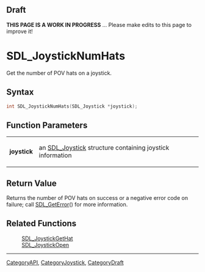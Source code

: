 
== Draft ==

'''THIS PAGE IS A WORK IN PROGRESS''' ... Please make edits to this page to improve it!
= SDL_JoystickNumHats =

Get the number of POV hats on a joystick.

== Syntax ==

<syntaxhighlight lang='c'>
int SDL_JoystickNumHats(SDL_Joystick *joystick);
</syntaxhighlight>

== Function Parameters ==

{|
|'''joystick'''
|an [[SDL_Joystick]] structure containing joystick information
|}

== Return Value ==

Returns the number of POV hats on success or a negative error code on
failure; call [[SDL_GetError]]() for more information.

== Related Functions ==

:[[SDL_JoystickGetHat]]
:[[SDL_JoystickOpen]]

----
[[CategoryAPI]], [[CategoryJoystick]], [[CategoryDraft]]



